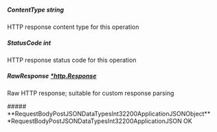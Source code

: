 
##### **ContentType** string
HTTP response content type for this operation

##### **StatusCode** int
HTTP response status code for this operation

##### **RawResponse** [*http.Response](https://pkg.go.dev/net/http#Response)
Raw HTTP response; suitable for custom response parsing

<Collapsible>
    ##### **RequestBodyPostJSONDataTypesInt32200ApplicationJSONObject** *RequestBodyPostJSONDataTypesInt32200ApplicationJSON
    OK
    <Collapsible.Break/>
    <RequestBodyPostJSONDataTypesInt32200ApplicationJSON/>
</Collapsible>

